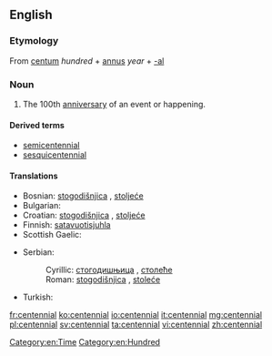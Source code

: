 ==English==

===Etymology===
From {{etyl|la}} [[centum]] ''hundred'' + [[annus]] ''year'' + [[-al]]

===Noun===
{{wikipedia}}
{{en-noun}}

# The 100th [[anniversary]] of an event or happening.

====Derived terms====
* [[semicentennial]]
* [[sesquicentennial]]

====Translations====
{{trans-top|100th anniversary}}
* Bosnian: [[stogodišnjica]] {{f}}, [[stoljeće]] {{n}}
* Bulgarian: {{t-|bg|стогодишнина|f}}
* Croatian: [[stogodišnjica]] {{f}}, [[stoljeće]] {{n}}
* Finnish: [[satavuotisjuhla]]
* Scottish Gaelic: {{t-|gd|cuimhneachan nan ceud bliadhna|m}}
{{trans-mid}}
* Serbian:
*: Cyrillic: [[стогодишњица]] {{f}}, [[столеће]] {{n}}
*: Roman: [[stogodišnjica]] {{f}}, [[stoleće]] {{n}}
* Turkish: {{t-|tr|yüzüncü yıldönümü}}
{{trans-bottom}}

[[Category:en:Time]]
[[Category:en:Hundred]]

[[fr:centennial]]
[[ko:centennial]]
[[io:centennial]]
[[it:centennial]]
[[mg:centennial]]
[[pl:centennial]]
[[sv:centennial]]
[[ta:centennial]]
[[vi:centennial]]
[[zh:centennial]]